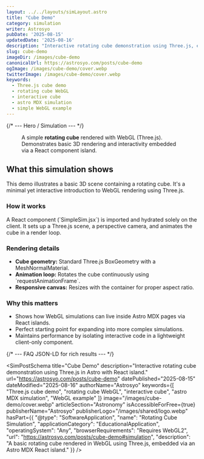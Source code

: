 ```yaml
---
layout: ../../layouts/simLayout.astro
title: "Cube Demo"
category: simulation
writer: Astrosyo
pubDate: '2025-08-15'
updatedDate: '2025-08-16'
description: "Interactive rotating cube demonstration using Three.js, embedded inline with React island."
slug: cube-demo
imageDir: /images/cube-demo
canonicalUrl: https://astrosyo.com/posts/cube-demo
ogImage: /images/cube-demo/cover.webp
twitterImage: /images/cube-demo/cover.webp
keywords:
  - Three.js cube demo
  - rotating cube WebGL
  - interactive cube
  - astro MDX simulation
  - simple WebGL example
---
```



{/* --- Hero / Simulation --- */}
<section id="top">
  <figure class="sim-stage" aria-label="Interactive rotating cube demonstration">
    <SimpleSim client:only="react" />
    <figcaption class="sim-caption">
      A simple <strong>rotating cube</strong> rendered with WebGL (Three.js). Demonstrates basic 3D rendering and interactivity embedded via a React component island.
    </figcaption>
  </figure>
</section>

<div class="sim-article">
  <h2 id="overview">What this simulation shows</h2>
  <p>
    This demo illustrates a basic 3D scene containing a rotating cube. It's a minimal yet interactive introduction to WebGL rendering using Three.js.
  </p>

  <h3 id="how-it-works">How it works</h3>
  <p>
    A React component (`SimpleSim.jsx`) is imported and hydrated solely on the client. It sets up a Three.js scene, a perspective camera, and animates the cube in a render loop.
  </p>

  <h3 id="rendering-details">Rendering details</h3>
  <ul>
    <li><strong>Cube geometry:</strong> Standard Three.js BoxGeometry with a MeshNormalMaterial.</li>
    <li><strong>Animation loop:</strong> Rotates the cube continuously using `requestAnimationFrame`.</li>
    <li><strong>Responsive canvas:</strong> Resizes with the container for proper aspect ratio.</li>
  </ul>

  <h3 id="purpose">Why this matters</h3>
  <ul>
    <li>Shows how WebGL simulations can live inside Astro MDX pages via React islands.</li>
    <li>Perfect starting point for expanding into more complex simulations.</li>
    <li>Maintains performance by isolating interactive code in a lightweight client-only component.</li>
  </ul>
</div>

{/* --- FAQ JSON-LD for rich results --- */}
<script type="application/ld+json">
{JSON.stringify({
  "@context": "https://schema.org",
  "@type": "FAQPage",
  "mainEntity": [
    {
      "@type": "Question",
      "name": "What does this visualization show?",
      "acceptedAnswer": {
        "@type": "Answer",
        "text": "It visualizes a simple rotating 3D cube using Three.js and WebGL rendered inside Astro via a React component."
      }
    },
    {
      "@type": "Question",
      "name": "Is this simulation interactive?",
      "acceptedAnswer": {
        "@type": "Answer",
        "text": "It’s mostly visual animation. The main interactivity is provided via component hydration—no additional UI controls yet."
      }
    },
    {
      "@type": "Question",
      "name": "What technologies are used?",
      "acceptedAnswer": {
        "@type": "Answer",
        "text": "Astro + MDX + React (for the island) + Three.js for WebGL rendering."
      }
    }
  ]
})}
</script>

<SimPostSchema
  title="Cube Demo"
  description="Interactive rotating cube demonstration using Three.js in Astro with React island."
  url="https://astrosyo.com/posts/cube-demo"
  datePublished="2025-08-15"
  dateModified="2025-08-16"
  authorName="Astrosyo"
  keywords={[
    "Three.js cube demo",
    "rotating cube WebGL",
    "interactive cube",
    "astro MDX simulation",
    "WebGL example"
  ]}
  image="/images/cube-demo/cover.webp"
  articleSection="Astronomy"
  isAccessibleForFree={true}
  publisherName="Astrosyo"
  publisherLogo="/images/shared/logo.webp"
  hasPart={{
    "@type": "SoftwareApplication",
    "name": "Rotating Cube Simulation",
    "applicationCategory": "EducationalApplication",
    "operatingSystem": "Any",
    "browserRequirements": "Requires WebGL2",
    "url": "https://astrosyo.com/posts/cube-demo#simulation",
    "description": "A basic rotating cube rendered in WebGL using Three.js, embedded via an Astro MDX React island."
  }}
/>